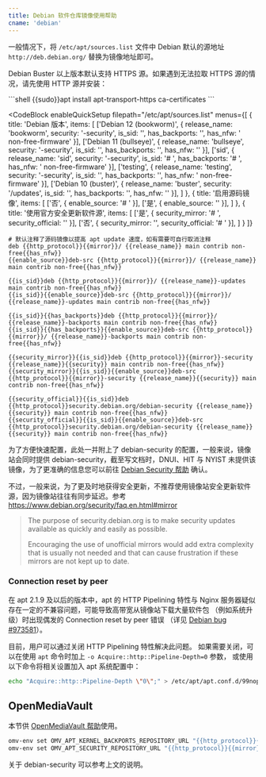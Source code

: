 ```yaml
---
title: Debian 软件仓库镜像使用帮助
cname: 'debian'
---
```


一般情况下，将 `/etc/apt/sources.list` 文件中 Debian 默认的源地址 `http://deb.debian.org/` 替换为镜像地址即可。

Debian Buster 以上版本默认支持 HTTPS 源。如果遇到无法拉取 HTTPS 源的情况，请先使用 HTTP 源并安装：

<CodeBlock>
```shell
{{sudo}}apt install apt-transport-https ca-certificates
```
</CodeBlock>

<CodeBlock
  enableQuickSetup
  filepath="/etc/apt/sources.list"
  menus={[
    {
      title: 'Debian 版本',
      items: [
        ['Debian 12 (bookworm)', { release_name: 'bookworm', security: '-security', is_sid: '', has_backports: '', has_nfw: ' non-free-firmware' }],
        ['Debian 11 (bullseye)', { release_name: 'bullseye', security: '-security', is_sid: '', has_backports: '', has_nfw: '' }],
        ['sid', { release_name: 'sid', security: '-security', is_sid: '# ', has_backports: '# ', has_nfw: ' non-free-firmware' }],
        ['testing', { release_name: 'testing', security: '-security', is_sid: '', has_backports: '', has_nfw: ' non-free-firmware' }],
        ['Debian 10 (buster)', { release_name: 'buster', security: '/updates', is_sid: '', has_backports: '', has_nfw: '' }],
      ]
    },
    {
      title: '启用源码镜像',
      items: [
        ['否', { enable_source: '# ' }],
        ['是', { enable_source: '' }],
      ]
    },
    {
      title: '使用官方安全更新软件源',
      items: [
        ['是', { security_mirror: '# ', security_official: '' }],
        ['否', { security_mirror: '', security_official: '# ' }],
      ]
    }
  ]}
>

```properties
# 默认注释了源码镜像以提高 apt update 速度，如有需要可自行取消注释
deb {{http_protocol}}{{mirror}}/ {{release_name}} main contrib non-free{{has_nfw}}
{{enable_source}}deb-src {{http_protocol}}{{mirror}}/ {{release_name}} main contrib non-free{{has_nfw}}

{{is_sid}}deb {{http_protocol}}{{mirror}}/ {{release_name}}-updates main contrib non-free{{has_nfw}}
{{is_sid}}{{enable_source}}deb-src {{http_protocol}}{{mirror}}/ {{release_name}}-updates main contrib non-free{{has_nfw}}

{{is_sid}}{{has_backports}}deb {{http_protocol}}{{mirror}}/ {{release_name}}-backports main contrib non-free{{has_nfw}}
{{is_sid}}{{has_backports}}{{enable_source}}deb-src {{http_protocol}}{{mirror}}/ {{release_name}}-backports main contrib non-free{{has_nfw}}

{{security_mirror}}{{is_sid}}deb {{http_protocol}}{{mirror}}-security {{release_name}}{{security}} main contrib non-free{{has_nfw}}
{{security_mirror}}{{is_sid}}{{enable_source}}deb-src {{http_protocol}}{{mirror}}-security {{release_name}}{{security}} main contrib non-free{{has_nfw}}

{{security_official}}{{is_sid}}deb {{http_protocol}}security.debian.org/debian-security {{release_name}}{{security}} main contrib non-free{{has_nfw}}
{{security_official}}{{is_sid}}{{enable_source}}deb-src {{http_protocol}}security.debian.org/debian-security {{release_name}}{{security}} main contrib non-free{{has_nfw}}
```

</CodeBlock>

为了方便快速配置，此处一并附上了 debian-security 的配置，一般来说，镜像站会同时提供 debian-security，截至写文档时，DNUI、HIT 与 NYIST 未提供该镜像，为了更准确的信息您可以前往 [Debian Security 帮助](/debian-security/) 确认。

不过，一般来说，为了更及时地获得安全更新，不推荐使用镜像站安全更新软件源，因为镜像站往往有同步延迟。参考 https://www.debian.org/security/faq.en.html#mirror

> The purpose of security.debian.org is to make security updates available as quickly and easily as possible.
>
> Encouraging the use of unofficial mirrors would add extra complexity that is usually not needed and that can cause frustration if these mirrors are not kept up to date.

### Connection reset by peer

在 apt 2.1.9 及以后的版本中，apt 的 HTTP Pipelining 特性与 Nginx 服务器疑似存在一定的不兼容问题，可能导致高带宽从镜像站下载大量软件包
（例如系统升级）时出现偶发的 Connection reset by peer 错误
（详见 [Debian bug #973581](https://bugs.debian.org/cgi-bin/bugreport.cgi?bug=973581)）。

目前，用户可以通过关闭 HTTP Pipelining 特性解决此问题。
如果需要关闭，可以在使用 `apt` 命令时加上 `-o Acquire::http::Pipeline-Depth=0` 参数，
或使用以下命令将相关设置加入 apt 系统配置中：

```bash
echo "Acquire::http::Pipeline-Depth \"0\";" > /etc/apt/apt.conf.d/99nopipelining
```

## OpenMediaVault

本节供 [OpenMediaVault 帮助](/OpenMediaVault/)使用。

<CodeBlock>

```bash
omv-env set OMV_APT_KERNEL_BACKPORTS_REPOSITORY_URL "{{http_protocol}}{{mirror}}"
omv-env set OMV_APT_SECURITY_REPOSITORY_URL "{{http_protocol}}{{mirror}}-security"
```

</CodeBlock>

关于 debian-security 可以参考上文的说明。
